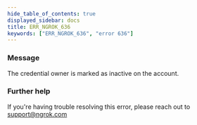 ```yaml
---
hide_table_of_contents: true
displayed_sidebar: docs
title: ERR_NGROK_636
keywords: ["ERR_NGROK_636", "error 636"]
---
```


### Message

The credential owner is marked as inactive on the account.

### Further help

If you're having trouble resolving this error, please reach out to [support@ngrok.com](mailto:support@ngrok.com?subject=Help%20with%20ERR_NGROK_636)
